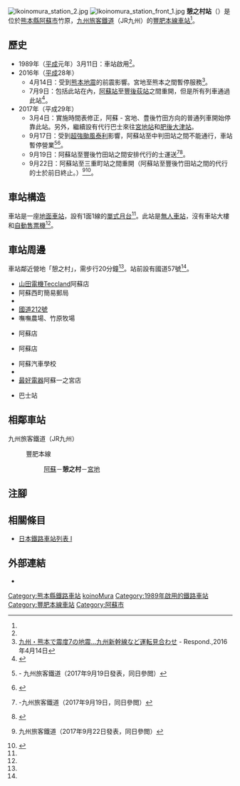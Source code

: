 {{NoteTA|G1=Transport
|T=zh-hans:憩之村站;zh-hk:憩之村站;zh-tw:憩之村車站;
|1=zh-hans:憩之村站;zh-hk:憩之村站;zh-tw:憩之村車站;
}}
{{Infobox station
|公司色 = red
|站名 = 憩之村
|圖片 = Ikoinomura station 1.jpg
|圖片說明 = 車站外觀
|日文原名 = いこいの村
|平假名 = いこいのむら
|羅馬拼音 = Ikoi-no-Mura
|副站名 = 
|電報略號 = イコ
|所在地 = {{JPN}}[[熊本縣|熊本縣]][[阿蘇市|阿蘇市]]竹原<ref name="zeneki38">{{Cite book|title =週刊 JR全駅・全車両基地 |publisher = [[朝日新聞出版|朝日新聞出版]] |series=週刊朝日百科 |volume  =38号 大分駅・由布院駅・田主丸駅ほか |date =2013-05-12|page =24 |language=ja}}</ref>
|座標 = {{coord|32|56|11.78|N|131|5|39.98|E|type:railwaystation_region:JP-24|display=inline,title}}
|車站構造 = [[地面車站|地面車站]]
|月台配置 = 1面1線<ref name="zeneki38"/>
|啟用年月日 = 1989年（[[平成|平成]]元年）3月11日<ref name="zeneki38"/><ref name="交通890303">{{Cite news |title=JR九州 11日に14駅開業 |newspaper={{Translink|ja|交通新聞}} |publisher=交通新聞社 |date=1989-03-03 |page=2 |language=ja}}</ref>
|廢站年月日 = 
|乘客人數 = 43
|上下車人次 = 
|統計年度 = 2005
|轉車 = 
|全寬備註 = [[無人車站|無人車站]]<ref name="zeneki38"/>
|adjacent = {{Adjacent stations|system=九州旅客鐵道|line=豐肥本線|left=阿蘇|right=宮地|note-left=1.3km|note-mid=距離[[大分站|大分]]96.6km|note-right=2.2km}}
|route_map = {{Routemap|inline=no|map=
*↑[[阿蘇站|阿蘇站]]
STR\
STR+BSl\
STR+BSl\
STR+BSl\BUILDING\
STR+BSl\
STR+BSl\
STR\
STR\
*↓[[宮地站|宮地站]]
}}}}
[[File:Ikoinomura_station_2.jpg|thumb]]
[[File:Ikoinomura_station_front_1.jpg|thumb]]
'''憩之村站'''（{{jpn|j=いこいの村駅|hg=いこいのむらえき|rm=Ikoi-no-Mura eki|f=y}}）是位於[[熊本縣|熊本縣]][[阿蘇市|阿蘇市]]竹原，[[九州旅客鐵道|九州旅客鐵道]]（JR九州）的[[豐肥本線|豐肥本線]][[鐵路車站|車站]]<ref name="zeneki38" />。

== 歷史 == 
* 1989年（[[平成|平成]]元年）3月11日：車站啟用<ref name="zeneki38"/>{{R|交通890303}}。
* 2016年（[[平成|平成]]28年）
** 4月14日：受到[[2016年熊本地震|熊本地震]]的前震影響。宮地至熊本之間暫停服務<ref>[http://response.jp/article/2016/04/14/273562.html 九州・熊本で震度7の地震…九州新幹線など運転見合わせ] {{Wayback|url=http://response.jp/article/2016/04/14/273562.html |date=20170922200227 }}{{ja icon}} - Respond.,2016年4月14日</ref>。
** 7月9日：包括此站在內，[[阿蘇站|阿蘇站]]至[[豐後荻站|豐後荻站]]之間重開，但是所有列車通過此站<ref>{{Cite press release|url=https://www.jrkyushu.co.jp/news/pdf/160624001houhihonnsen.pdf|archiveurl=https://web.archive.org/web/20200530092133/https://www.jrkyushu.co.jp/news/pdf/160624001houhihonnsen.pdf|format=PDF|language=ja|title=7月9日（土）豊後荻〜宮地・阿蘇間が開通します|publisher=九州旅客鉄道|date=2016-06-24|accessdate=2020-05-30|archivedate=2020-05-30}}</ref>。
* 2017年（平成29年）
** 3月4日：實施時間表修正，阿蘇 - 宮地、豊後竹田方向的普通列車開始停靠此站。另外，繼續設有代行巴士來往[[宮地站|宮地站]]和[[肥後大津站|肥後大津站]]。
** 9月17日：受到[[超強颱風泰利_(2017年)|超強颱風泰利]]影響，阿蘇站至中判田站之間不能通行，車站暫停營業<ref name=":0">{{PDFlink|[http://www.jrkyushu.co.jp/common/inc/emergency/__icsFiles/afieldfile/2017/09/19/1709190300_untenkeikaku.pdf 台風18号に伴う、9月19日（火）の運転状況について　【9月19日3:30現在】]}}{{ja icon}} - 九州旅客鐵道（2017年9月19日發表，同日參閲）</ref><ref>{{cite press release|title=台風第１８号による被害状況について（第３報）|publisher=[[國土交通省|國土交通省]]|date=2017-09-19|format=pdf|url=http://www.mlit.go.jp/common/001202333.pdf#page=34|accessdate=2017-09-23|archiveurl=https://web.archive.org/web/20170920045056/http://www.mlit.go.jp/common/001202333.pdf#page=34|archivedate=2017-09-20|quote=鉄道関係|language=ja|dead-url=no}}</ref>。
** 9月19日：阿蘇站至豐後竹田站之間安排代行的士運送<ref>{{PDFlink|[http://www.jrkyushu.co.jp/common/inc/emergency/__icsFiles/afieldfile/2017/09/19/1709190300_ooitabus.pdf 鉄道代行輸送についてのご案内]}}{{ja icon}}-九州旅客鐵道（2017年9月19日，同日參閲）</ref><ref>{{Cite news |title=JR代行バス運行 利用者、早期復旧願う |newspaper={{Translink|ja|大分合同新聞}} |date=2017-09-19 |accessdate=2017-09-23 |page=11（夕刊） |language=ja}}</ref>。
** 9月22日：阿蘇站至三重町站之間重開（阿蘇站至豐後竹田站之間的代行的士於前日終止。）<ref>{{PDFlink|[http://www.jrkyushu.co.jp/common/inc/emergency/__icsFiles/afieldfile/2017/09/21/09211900_untenkeikaku0922.pdf 日豊本線・豊肥本線（大分～阿蘇間）の運転計画について（お知らせ）]}}{{ja icon}}九州旅客鐵道（2017年9月22日發表，同日參閲）</ref><ref>{{Cite news |title=豊肥本線の運休区間が縮小…阿蘇～三重町間再開 |newspaper={{Translink|ja|Response.}} |date=2017-09-22 |url=https://response.jp/article/2017/09/22/300113.html |accessdate=2017-09-23 |publisher=株式会社イード |archiveurl=https://web.archive.org/web/20170923050010/https://response.jp/article/2017/09/22/300113.html |archivedate=2017-09-23 |language=ja}}</ref>。

== 車站構造 ==
車站是一座[[地面車站|地面車站]]，設有1面1線的[[單式月台|單式月台]]<ref name="zeneki38"/>。此站是[[無人車站|無人車站]]，沒有車站大樓和[[自動售票機|自動售票機]]<ref name="zeneki38"/>。

== 車站周邊 ==
車站鄰近營地「憩之村」，需步行20分鐘<ref name="zeneki38"/>。站前設有國道57號<ref name="zeneki38"/>。
* [[山田電機|山田電機]]Teccland阿蘇店
* 阿蘇西町簡易郵局
* {{Translink|ja|国道57号|國道57號}}
* [[國道212號|國道212號]]
* 嘸嘸農場、竹原牧場
* {{Translink|ja|コスモス薬品|COSMOS藥品|COSMOS藥店}}阿蘇店
* {{Translink|ja|ホームワイド|HOME WIDE}}阿蘇店
* 阿蘇汽車學校
* {{Translink|ja|熊本県警察|熊本縣警察}}{{Translink|ja|阿蘇警察署|阿蘇警署}}
* [[最好電器|最好電器]]阿蘇一之宮店
* {{Translink|ja|九州産交バス|九州產交巴士|產交巴士}}巴士站

== 相鄰車站 ==
; 九州旅客鐵道（JR九州）
: {{Color|#b96f30|■}}豐肥本線
:: [[阿蘇站|阿蘇]]－'''憩之村'''－[[宮地站|宮地]]
== 注腳 ==
{{Reflist}}
== 相關條目 ==
* [[日本鐵路車站列表_I|日本鐵路車站列表 I]]
== 外部連結 ==
* {{外部連結/JR九州車站|filename=91304190|name=憩之村}}{{ja icon}}
{{豐肥本線}}
{{DEFAULTSORT:Ikoi-no-Mura}}
[[Category:熊本縣鐵路車站|Category:熊本縣鐵路車站]]
[[Category:日本鐵路車站_I|koinoMura]]
[[Category:1989年啟用的鐵路車站|Category:1989年啟用的鐵路車站]]
[[Category:豐肥本線車站|Category:豐肥本線車站]]
[[Category:阿蘇市|Category:阿蘇市]]